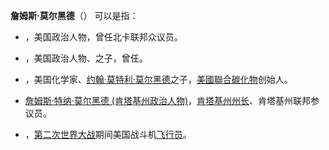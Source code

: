 '''詹姆斯·莫尔黑德'''（{{lang|en|'''James Morehead'''}}） 可以是指：
*{{le|詹姆斯·特纳·莫尔黑德 (北卡罗来纳州政治人物)|James Turner Morehead (North Carolina politician)}}，美国政治人物，曾任北卡联邦众议员。
*{{le|小詹姆斯·特纳·莫尔黑德|James T. Morehead Jr.}}，美国政治人物、{{le|詹姆斯·特纳·莫尔黑德 (北卡罗来纳州政治人物)|James Turner Morehead (North Carolina politician}}之子，曾任{{le|北卡罗来纳州参议院议长|President pro tempore of the North Carolina Senate}}。
*{{le|詹姆斯·特纳·莫尔黑德 (化学家)|James Turner Morehead (chemist)}}，美国化学家、[[约翰·莫特利·莫尔黑德|约翰·莫特利·莫尔黑德]]之子，[[美國聯合碳化物|美國聯合碳化物]]创始人。
*[[詹姆斯·特纳·莫尔黑德_(肯塔基州政治人物)|詹姆斯·特纳·莫尔黑德 (肯塔基州政治人物)]]，[[肯塔基州州长|肯塔基州州长]]、肯塔基州联邦参议员。
*{{le|詹姆斯·布鲁斯·莫尔黑德|James B. Morehead}}，[[第二次世界大战|第二次世界大战]]期间美国战斗机[[飞行员|飞行员]]。
{{Disambiguation|Cat=七字人名译名消歧义|Morehead, James}}